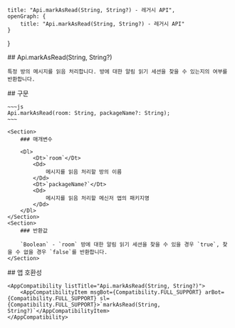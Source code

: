 
    title: "Api.markAsRead(String, String?) - 레거시 API",
    openGraph: {
        title: "Api.markAsRead(String, String?) - 레거시 API"
    }
}

<Section>
    ## Api.markAsRead(String, String?)

    특정 방의 메시지를 읽음 처리합니다. 방에 대한 알림 읽기 세션을 찾을 수 있는지의 여부를 반환합니다.
</Section>
<Section>
    ## 구문

    ~~~js
    Api.markAsRead(room: String, packageName?: String);
    ~~~

    <Section>
        ### 매개변수

        <Dl>
            <Dt>`room`</Dt>
            <Dd>
                메시지를 읽음 처리할 방의 이름
            </Dd>
            <Dt>`packageName?`</Dt>
            <Dd>
                메시지를 읽음 처리할 메신저 앱의 패키지명
            </Dd>
        </Dl>
    </Section>
    <Section>
        ### 반환값

        `Boolean` - `room` 방에 대한 알림 읽기 세션을 찾을 수 있을 경우 `true`, 찾을 수 없을 경우 `false`를 반환합니다.
    </Section>
</Section>
<Section>
    ## 앱 호환성

    <AppCompatibility listTitle="Api.markAsRead(String, String?)">
        <AppCompatibilityItem msgBot={Compatibility.FULL_SUPPORT} arBot={Compatibility.FULL_SUPPORT} sl={Compatibility.FULL_SUPPORT}>`markAsRead(String, String?)`</AppCompatibilityItem>
    </AppCompatibility>
</Section>